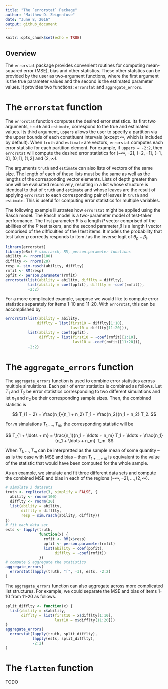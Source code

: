 ```yaml
---
title: "The `errorstat` Package"
author: "Matthew D. Zeigenfuse"
date: "June 8, 2016"
output: github_document
---
```


```r
knitr::opts_chunk$set(echo = TRUE)
```

## Overview

The `errorstat` package provides convenient routines for computing mean-squared error (MSE), bias and other statistics. These other statstics can be provided by the user as two-argument functions, where the first argument is the true parameter values and the second is the estimated parameter values. It provides two functions: `errorstat` and `aggregate_errors`. 

# The `errorstat` function

The `errorstat` function computes the desired error statistics. Its first two arguments, `truth` and `estimate`, correspond to the true and estimated values. Its third argument, `uppers` allows the user to specify a partition via the upper bounds of each constituent intervals (except $\infty$, which is included by default).  When `truth` and `estimate` are vectors, `errorstat` computes each error statistic for each partition element.  For example, if `uppers = -2:2`, then `errorstat` will compute the desired error statistics for $(-\infty, -2]$, $(-2, -1]$, $(-1, 0]$, $(0, 1]$, $(1, 2]$ and $(2, \infty)$.

The arguments `truth` and `estimate` can also lists of vectors of the same size. The length of each of these lists must be the same as well as the lengths of the corresponding vector elements. Lists of depth greater than one will be evaluated recursively, resulting in a list whose structure is identical to that of `truth` and `estimate` and whose leaves are the result of applying `errorstat` to each corresponding pair of leaves in `truth` and `estimate`. This is useful for computing error statistics for multiple variables.

The following example illustrates how `errorstat` might be applied using the Rasch model. The Rasch model is a two-parameter model of test-taker performance. The first parameter $\theta$ is a length $P$ vector comprised of the abilities of the $P$ test takers, and the second parameter $\beta$ is a length $I$ vector comprised of the difficulties of the $I$ test items. It models the probability that test taker $p$ correctly responds to item $i$ as the inverse logit of $\theta_p - \beta_i$.

```r
library(errorstat)
library(eRm) # sim.rasch, RM, person.parameter functions
ability <- rnorm(100)
difflty <- rnorm(20)
resp <- sim.rasch(ability, difflty)
rmfit <- RM(resp)
ppfit <- person.parameter(rmfit)
errorstat(list(ability = ability, difflty = difflty),
          list(ability = coef(ppfit), difflty = -coef(rmfit)),
          -2:2)
```

For a more complicated example, suppose we would like to compute error statistics separately for items 1-10 and 11-20. With `errorstat`, this can be accomplished by

```r
errorstat(list(ability = ability, 
              difflty = list(first10 = difflty[1:10], 
                             last10 = difflty[11:20])),
          list(ability = coef(ppfit), 
               difflty = list(first10 = -coef(rmfit)[1:10],
                              last10 = -coef(rmfit)[11:20])),
          -2:2)
```


# The `aggregate_errors` function

The `aggregate_errors` function is used to combine error statistics across multiple simulations. Each pair of error statistics is combined as follows. Let $T_1$ and $T_2$ be error statistics corresponding to two different simulations and let $n_1$ and $n_2$ be their corresponding sample sizes. Then, the combined statistic is

$$ T_{1 + 2} = \frac{n_1}{n_1 + n_2} T_1 + \frac{n_2}{n_1 + n_2} T_2. $$

For $m$ simulations $T_1, \ldots, T_m$, the corresponding statistic will be

$$ T_{1 + \ldots + m} = \frac{n_1}{n_1 + \ldots + n_m} T_1 + \ldots + 
\frac{n_1}{n_1 + \ldots + n_m} T_m. $$

When $T_1, \ldots, T_m$ can be interpretted as the sample mean of some quantity -- as is the case with MSE and bias -- then $T_{1 + \ldots + m}$ is equivalent to the value of the statistic that would have been computed for the whole sample.

As an example, we simulate and fit three different data sets and compute the combined MSE and bias in each of the regions $(-\infty, -2], \ldots, (2, \infty)$.

```r
# simulate 3 datasets
truth <- replicate(3, simplify = FALSE, {
  ability <- rnorm(100)
  difflty <- rnorm(20)
  list(ability = ability, 
       difflty = difflty,
       resp = sim.rasch(ability, difflty))
})
# fit each data set
ests <- lapply(truth, 
               function(x) {
                 rmfit <- RM(x$resp)
                 ppfit <- person.parameter(rmfit)
                 list(ability = coef(ppfit),
                      difflty = -coef(rmfit))
               })
# compute & aggregate the statistics 
aggregate_errors(
  errorstat(lapply(truth, "[", -3), ests, -2:2)
)
```

The `aggregate_errors` function can also aggregate across more complicated list structures.  For example, we could separate the MSE and bias of items 1-10 from 11-20 as follows.

```r
split_difflty <- function(x) {
  list(ability = x$ability,
       difflty = list(first10 = x$difflty[1:10],
                      last10 = x$difflty[11:20]))
}
aggregate_errors(
  errorstat(lapply(truth, split_difflty),
            lapply(ests, split_difflty),
            -2:2)
)
```

# The `flatten` function
TODO